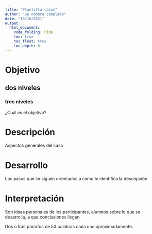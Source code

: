 ---
title: "Plantilla casos"
author: "Su nombre completo"
date: "19/10/2021"
output: 
  html_document:
    code_folding: hide
    toc: true
    toc_float: true
    toc_depth: 6
---

# Objetivo
## dos niveles
### tres niveles

¿Cuál es el objetivo?

# Descripción

Aspectos generales del caso

# Desarrollo

Los pasos que se siguen orientados a como lo identifica la descripción

# Interpretación

Son ideas personales de los participantes, alumnos sobre lo que se desarrolla, a que conclusiones llegan

Dos o tras párrafos de 50 palabras cada uno aproximadamente.

